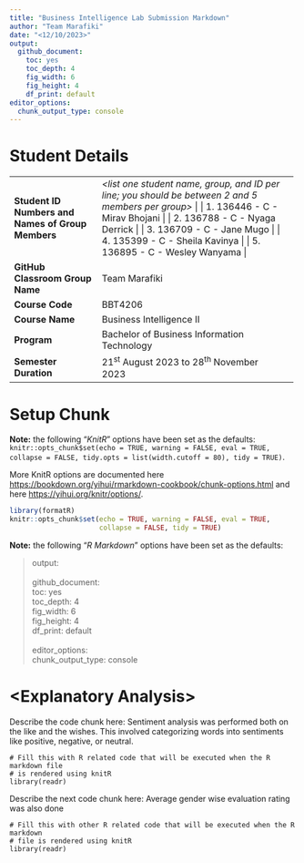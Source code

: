 ```yaml
---
title: "Business Intelligence Lab Submission Markdown"
author: "Team Marafiki"
date: "<12/10/2023>"
output:
  github_document: 
    toc: yes
    toc_depth: 4
    fig_width: 6
    fig_height: 4
    df_print: default
editor_options:
  chunk_output_type: console
---
```


# Student Details

+---------------------------------------------------+------------------------------------------------------------------------------------------------------+
| **Student ID Numbers and Names of Group Members** | *\<list one student name, group, and ID per line; you should be between 2 and 5 members per group\>* |
|                                                   |                                                                                                      |
|                                                   | 1.  136446 - C - Mirav Bhojani                                                                               |
|                                                   |                                                                                                      |
|                                                   | 2.  136788 - C - Nyaga Derrick                                                                                |
|                                                   |                                                                                                      |
|                                                   | 3.  136709 - C - Jane Mugo                                                                                |
|                                                   |                                                                                                      |
|                                                   | 4.  135399 - C - Sheila Kavinya                                                                               |
|                                                   |                                                                                                      |
|                                                   | 5.  136895 - C - Wesley Wanyama                                                                                |
+---------------------------------------------------+------------------------------------------------------------------------------------------------------+
| **GitHub Classroom Group Name**                   |   Team Marafiki                                                                                                   |
+---------------------------------------------------+------------------------------------------------------------------------------------------------------+
| **Course Code**                                   | BBT4206                                                                                              |
+---------------------------------------------------+------------------------------------------------------------------------------------------------------+
| **Course Name**                                   | Business Intelligence II                                                                             |
+---------------------------------------------------+------------------------------------------------------------------------------------------------------+
| **Program**                                       | Bachelor of Business Information Technology                                                          |
+---------------------------------------------------+------------------------------------------------------------------------------------------------------+
| **Semester Duration**                             | 21^st^ August 2023 to 28^th^ November 2023                                                           |
+---------------------------------------------------+------------------------------------------------------------------------------------------------------+

# Setup Chunk

**Note:** the following "*KnitR*" options have been set as the defaults:\
`knitr::opts_chunk$set(echo = TRUE, warning = FALSE, eval = TRUE, collapse = FALSE, tidy.opts = list(width.cutoff = 80), tidy = TRUE)`.

More KnitR options are documented here <https://bookdown.org/yihui/rmarkdown-cookbook/chunk-options.html> and here <https://yihui.org/knitr/options/>.

```r
library(formatR)
knitr::opts_chunk$set(echo = TRUE, warning = FALSE, eval = TRUE,
                      collapse = FALSE, tidy = TRUE)
```

**Note:** the following "*R Markdown*" options have been set as the defaults:

> output:\
> \
> github_document:\
> toc: yes\
> toc_depth: 4\
> fig_width: 6\
> fig_height: 4\
> df_print: default\
> \
> editor_options:\
> chunk_output_type: console

# \<Explanatory Analysis\>

Describe the code chunk here: Sentiment analysis was performed both on the like and the wishes. This involved categorizing words into sentiments like positive, negative, or neutral.

```{rename(Likes = `Likes`) %>% # nolint rename(Wishes = `Dislikes`) %>% # nolintk}
# Fill this with R related code that will be executed when the R markdown file
# is rendered using knitR
library(readr)
```

Describe the next code chunk here: Average gender wise evaluation rating was also done 

```{mutate(`Student's Gender` = ifelse(Gender == 1, "Male", "Female")) %>% }
# Fill this with other R related code that will be executed when the R markdown
# file is rendered using knitR
library(readr)
```


